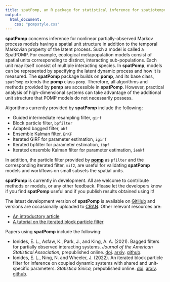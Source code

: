```yaml
---
title: spatPomp, an R package for statistical inference for spatiotemporal partially observed Markov processes
output:
  html_document:
    css: "pompstyle.css"
---
```


<span class="firstcharacter">**spatPomp**</span> concerns inference for nonlinear partially-observed Markov process models having a spatial unit structure in addition to the temporal Markovian property of the latent process.
Such a model is called a SpatPOMP.
For example, ecological metapopulation models consist of spatial units corresponding to distinct, interacting sub-populations.
Each unit may itself consist of multiple interacting species.
In **spatPomp**, models can be represented by specifying the latent dynamic process and how it is measured.
The **spatPomp** package builds on **pomp**, and its base class, `spatPomp` extends the **pomp** class `pomp`.
Therefore, all algorithms and methods provided by **pomp** are accessible in **spatPomp**.
However, practical analysis of high-dimensional systems can take advantage of the additional unit structure that POMP models do not necessarily possess.

Algorithms currently provided by  **spatPomp** include the following:

- Guided intermediate resampling filter, `girf`
- Block particle filter, `bpfilter`
- Adapted bagged filter, `abf`
- Ensemble Kalman filter, `EnKF`
- Iterated GIRF for parameter estimation, `igirf`
- Iterated bpfilter for parameter estimation, `ibpf`
- Iterated ensemble Kalman filter for parameter estimation, `ienkf`

In addition, the particle filter provided by [**pomp**](https://kingaa.github.io/pomp/) as `pfilter` and the corresponding iterated filter, `mif2`, are useful for validating **spatPomp** models and workflows on small subsets the spatial units.

**spatPomp** is currently in development. All are welcome to contribute methods or models, or any other feedback.   Please let the developers know if you find **spatPomp** useful and if you publish results obtained using it!

The latest development version of **spatPomp** is available on [GitHub](https://github.com/kidusasfaw/spatPomp) and versions are occasionally uploaded to [CRAN](https://cran.rstudio.com/web/packages/spatPomp). Other relevant resources are:

- [An introductory article](vignettes/spatPomp.pdf)
- [A tutorial on the iterated block particle filter](vignettes/ibpf.pdf)

Papers using **spatPomp** include the following:

- Ionides, E. L., Asfaw, K., Park, J.,  and King, A. A. (2021). 
  Bagged filters for partially observed interacting systems.
  _Journal of the American Statistical Association,_
  prepublished online.
  [doi](https://doi.org/10.1080/01621459.2021.1974867).
  [arxiv](https://arxiv.org/abs/2002.05211).
  [github](https://github.com/ionides/bagged_filters).
- Ionides, E. L.,  Ning, N. and Wheeler, J. (2022).
  An iterated block particle filter for inference on coupled dynamic systems with shared and unit-specific parameters.
  _Statistica Sinica,_
  prepublished online.
  [doi](https://doi.org/10.5705/ss.202022.0188).
  [arxiv](https://arxiv.org/abs/2206.03837).
  [github](https://github.com/ionides/ibpf_article).

